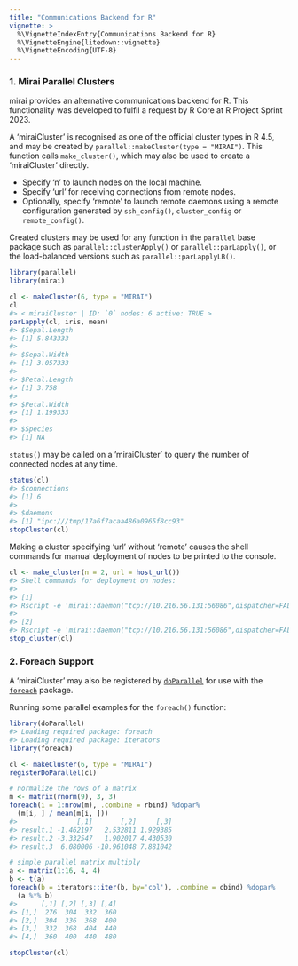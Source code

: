 ```yaml
---
title: "Communications Backend for R"
vignette: >
  %\VignetteIndexEntry{Communications Backend for R}
  %\VignetteEngine{litedown::vignette}
  %\VignetteEncoding{UTF-8}
---
```




### 1. Mirai Parallel Clusters

mirai provides an alternative communications backend for R.
This functionality was developed to fulfil a request by R Core at R Project Sprint 2023.

A 'miraiCluster' is recognised as one of the official cluster types in R 4.5, and may be created by `parallel::makeCluster(type = "MIRAI")`.
This function calls `make_cluster()`, which may also be used to create a 'miraiCluster' directly.

  + Specify 'n' to launch nodes on the local machine.
  + Specify 'url' for receiving connections from remote nodes.
  + Optionally, specify 'remote' to launch remote daemons using a remote configuration generated by `ssh_config()`, `cluster_config` or `remote_config()`.

Created clusters may be used for any function in the `parallel` base package such as `parallel::clusterApply()` or `parallel::parLapply()`, or the load-balanced versions such as `parallel::parLapplyLB()`.

``` r
library(parallel)
library(mirai)

cl <- makeCluster(6, type = "MIRAI")
cl
#> < miraiCluster | ID: `0` nodes: 6 active: TRUE >
parLapply(cl, iris, mean)
#> $Sepal.Length
#> [1] 5.843333
#> 
#> $Sepal.Width
#> [1] 3.057333
#> 
#> $Petal.Length
#> [1] 3.758
#> 
#> $Petal.Width
#> [1] 1.199333
#> 
#> $Species
#> [1] NA
```

`status()` may be called on a 'miraiCluster` to query the number of connected nodes at any time.

``` r
status(cl)
#> $connections
#> [1] 6
#> 
#> $daemons
#> [1] "ipc:///tmp/17a6f7acaa486a0965f8cc93"
stopCluster(cl)
```

Making a cluster specifying 'url' without 'remote' causes the shell commands for manual deployment of nodes to be printed to the console.

``` r
cl <- make_cluster(n = 2, url = host_url())
#> Shell commands for deployment on nodes:
#> 
#> [1]
#> Rscript -e 'mirai::daemon("tcp://10.216.56.131:56086",dispatcher=FALSE,cleanup=FALSE,rs=c(10407,-2073136245,467375440,180068625,-1065429090,1847832455,-1308333540))'
#> 
#> [2]
#> Rscript -e 'mirai::daemon("tcp://10.216.56.131:56086",dispatcher=FALSE,cleanup=FALSE,rs=c(10407,1128753498,-761681793,-797169560,1768314793,2144223490,1125401129))'
stop_cluster(cl)
```

### 2. Foreach Support

A 'miraiCluster' may also be registered by [`doParallel`](https://cran.r-project.org/package=doParallel) for use with the [`foreach`](https://cran.r-project.org/package=foreach) package.

Running some parallel examples for the `foreach()` function:


``` r
library(doParallel)
#> Loading required package: foreach
#> Loading required package: iterators
library(foreach)

cl <- makeCluster(6, type = "MIRAI")
registerDoParallel(cl)

# normalize the rows of a matrix
m <- matrix(rnorm(9), 3, 3)
foreach(i = 1:nrow(m), .combine = rbind) %dopar%
  (m[i, ] / mean(m[i, ]))
#>               [,1]       [,2]     [,3]
#> result.1 -1.462197   2.532811 1.929385
#> result.2 -3.332547   1.902017 4.430530
#> result.3  6.080006 -10.961048 7.881042

# simple parallel matrix multiply
a <- matrix(1:16, 4, 4)
b <- t(a)
foreach(b = iterators::iter(b, by='col'), .combine = cbind) %dopar%
  (a %*% b)
#>      [,1] [,2] [,3] [,4]
#> [1,]  276  304  332  360
#> [2,]  304  336  368  400
#> [3,]  332  368  404  440
#> [4,]  360  400  440  480

stopCluster(cl)
```
